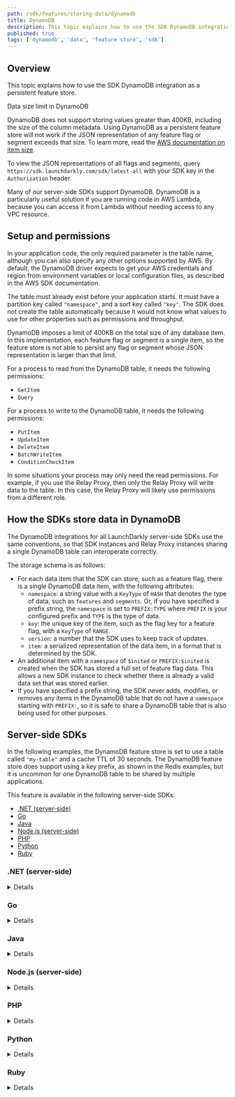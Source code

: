 ```yaml
---
path: /sdk/features/storing-data/dynamodb
title: DynamoDB
description: This topic explains how to use the SDK DynamoDB integration as a persistent feature store.
published: true
tags: ['dynamodb', 'data', 'feature store', 'sdk']
---
```


## Overview

This topic explains how to use the SDK DynamoDB integration as a persistent feature store.

<Callout intent="alert">
<CalloutTitle>Data size limit in DynamoDB</CalloutTitle>
<CalloutDescription>

DynamoDB does not support storing values greater than 400KB, including the size of the column metadata. Using DynamoDB as a persistent feature store will not work if the JSON representation of any feature flag or segment exceeds that size. To learn more, read the [AWS documentation on item size](https://docs.aws.amazon.com/amazondynamodb/latest/developerguide/Limits.html#limits-items).

To view the JSON representations of all flags and segments, query `https://sdk.launchdarkly.com/sdk/latest-all` with your SDK key in the `Authorization` header.

</CalloutDescription>
</Callout>

Many of our server-side SDKs support DynamoDB. DynamoDB is a particularly useful solution if you are running code in AWS Lambda, because you can access it from Lambda without needing access to any VPC resource.

## Setup and permissions

In your application code, the only required parameter is the table name, although you can also specify any other options supported by AWS. By default, the DynamoDB driver expects to get your AWS credentials and region from environment variables or local configuration files, as described in the AWS SDK documentation.

The table must already exist before your application starts. It must have a partition key called `"namespace"`, and a sort key called `"key"`. The SDK does not create the table automatically because it would not know what values to use for other properties such as permissions and throughput.

DynamoDB imposes a limit of 400KB on the total size of any database item. In this implementation, each feature flag or segment is a single item, so the feature store is not able to persist any flag or segment whose JSON representation is larger than that limit.

For a process to read from the DynamoDB table, it needs the following permissions:

* `GetItem`
* `Query`

For a process to write to the DynamoDB table, it needs the following permissions:

* `PutItem`
* `UpdateItem`
* `DeleteItem`
* `BatchWriteItem`
* `ConditionCheckItem`

In some situations your process may only need the read permissions. For example, if you use the Relay Proxy, then only the Relay Proxy will write data to the table. In this case, the Relay Proxy will likely use permissions from a different role.

## How the SDKs store data in DynamoDB

The DynamoDB integrations for all LaunchDarkly server-side SDKs use the same conventions, so that SDK instances and Relay Proxy instances sharing a single DynamoDB table can interoperate correctly.

The storage schema is as follows:

- For each data item that the SDK can store, such as a feature flag, there is a single DynamoDB data item, with the following attributes:
    - `namespace`: a string value with a `KeyType` of `HASH` that denotes the type of data, such as `features` and `segments`. Or, if you have specified a prefix string, the `namespace` is set to `PREFIX:TYPE` where `PREFIX` is your configured prefix and `TYPE` is the type of data.
    - `key`: the unique key of the item, such as the flag key for a feature flag, with a `KeyType` of `RANGE`.
    - `version`: a number that the SDK uses to keep track of updates.
    - `item`: a serialized representation of the data item, in a format that is determined by the SDK.
- An additional item with a `namespace` of `$inited` or `PREFIX:$inited` is created when the SDK has stored a full set of feature flag data. This allows a new SDK instance to check whether there is already a valid data set that was stored earlier.
- If you have specified a prefix string, the SDK never adds, modifies, or removes any items in the DynamoDB table that do not have a `namespace` starting with `PREFIX:`, so it is safe to share a DynamoDB table that is also being used for other purposes.

## Server-side SDKs

In the following examples, the DynamoDB feature store is set to use a table called `"my-table"` and a cache TTL of 30 seconds. The DynamoDB feature store does support using a key prefix, as shown in the Redis examples, but it is uncommon for one DynamoDB table to be shared by multiple applications.

This feature is available in the following server-side SDKs:

* [.NET (server-side)](#net-server-side)
* [Go](#go)
* [Java](#java)
* [Node.js (server-side)](#nodejs-server-side)
* [PHP](#php)
* [Python](#python)
* [Ruby](#ruby)

### .NET (server-side)

<Details summary="Expand .NET (server-side) code sample">

If using the .NET SDK, you must install the additional package [`LaunchDarkly.ServerSdk.DynamoDB`](https://github.com/launchdarkly/dotnet-server-sdk-dynamodb).

<CodeSample>
<CSTab label="C#">

```csharp
using LaunchDarkly.Sdk.Server;
using LaunchDarkly.Sdk.Server.Integrations;
var config = Configuration.Builder(sdkKey)
    .DataStore(
        Components.PersistentDataStore(
            DynamoDB.DataStore("my-table")
        ).CacheSeconds(30)
    )
    .Build();
var client = new LDClient(config);
```

</CSTab>
</CodeSample>

To learn more, read [`dotnet-server-sdk-dynamodb`](https://github.com/launchdarkly/dotnet-server-sdk-dynamodb).
</Details>

### Go

<Details summary="Expand Go code sample">

The Go integration is in [`github.com/launchdarkly/go-server-sdk-dynamodb`](https://github.com/launchdarkly/go-server-sdk-redis) for version 5.0.0 or higher of the SDK. In versions 4.5.1 and higher, but below 5.0.0, it is in the main SDK distribution as the subpackage `lddynamodb`.

<CodeSample>
<CSTab label="Go SDK v6.0">

```go
import (
    "time"

    ld "github.com/launchdarkly/go-server-sdk/v6"
    "github.com/launchdarkly/go-server-sdk/v6/ldcomponents"
    lddynamodb "github.com/launchdarkly/go-server-sdk-dynamodb"
)

var config ld.Config
config.DataStore = ldcomponents.PersistentDataStore(
    lddynamodb.DataStore("my-table"),
).CacheSeconds(30)
client, _ := ld.MakeCustomClient(sdkKey, config, 5*time.Second)
```

</CSTab>
<CSTab label="Go SDK v5.x">

```go
import (
    "time"

    ld "gopkg.in/launchdarkly/go-server-sdk.v5"
    "gopkg.in/launchdarkly/go-server-sdk.v5/ldcomponents"
    lddynamodb "github.com/launchdarkly/go-server-sdk-dynamodb"
)

var config ld.Config
config.DataStore = ldcomponents.PersistentDataStore(
    lddynamodb.DataStore("my-table"),
).CacheSeconds(30)
client, _ := ld.MakeCustomClient(sdkKey, config, 5*time.Second)
```

</CSTab>
</CodeSample>

To learn more, read [`go-server-sdk-dynamodb`](https://pkg.go.dev/github.com/launchdarkly/go-server-sdk-dynamodb).
</Details>

### Java

<Details summary="Expand Java code sample">

If using the Java SDK, you must install the additional package [`com.launchdarkly.launchdarkly-java-server-sdk-dynamodb-store`](https://github.com/launchdarkly/java-server-sdk-dynamodb). You must also add `software.amazon.awssdk.dynamodb` if your application does not already use the AWS SDK.

<CodeSample>
<CSTab label="Java">

```java
import com.launchdarkly.sdk.server.*;
import com.launchdarkly.sdk.server.integrations.*;

LDConfig config = new LDConfig.Builder()
  .dataStore(
    Components.persistentDataStore(
      DynamoDb.dataStore("my-table")
    ).cacheSeconds(30)
  )
  .build();
LDClient client = new LDClient(sdkKey, config);
```

</CSTab>
</CodeSample>

To learn more, read [`java-server-sdk-dynamodb`](https://github.com/launchdarkly/java-server-sdk-dynamodb).
</Details>

### Node.js (server-side)

<Details summary="Expand Node.js (server-side) code sample">

If using the Node.js SDK, you must install the additional package [`launchdarkly-node-server-sdk-dynamodb`](https://github.com/launchdarkly/node-server-sdk-dynamodb). As of the 2.0.0 release of that package, the `aws-sdk` package that it uses is _not_ automatically loaded as a transitive dependency. This saves space when running in AWS Lambda, where `aws-sdk` is built in. If you are not running in Lambda, you must separately install `aws-sdk`.

<CodeSample>
<CSTab label="JavaScript">

```js
const ld = require('launchdarkly-node-server-sdk');
const { DynamoDBFeatureStore } = require('launchdarkly-node-server-sdk-dynamodb');

const store = DynamoDBFeatureStore('your-table', { cacheTTL: 30 });

const options = {
  featureStore: store
};
const client = ld.init('sdk-key-123abc', options);
```

</CSTab>
<CSTab label="TypeScript">

```ts
import * as ld from 'launchdarkly-node-server-sdk';
import { DynamoDBFeatureStore } from 'launchdarkly-node-server-sdk-dynamodb';

const store = DynamoDBFeatureStore(
  'your-table',
  { cacheTTL: 30 }
);

const options: ld.LDOptions = {
  featureStore: store,
};
const client = ld.init('sdk-key-123abc', options);
```

</CSTab>
</CodeSample>
</Details>

### PHP

<Details summary="Expand PHP code sample">

In version 4.0 and higher of the PHP SDK, you must add the package `launchdarkly/server-sdk-dynamodb` to your application's Composer dependencies to use the DynamoDB integration.

In versions 3.x and earlier, the DynamoDB integration is built into the main SDK package, but you must add a package dependency for `aws/aws-sdk-php`.

To use the DynamoDB integration:

<CodeSample>
<CSTab label="PHP">

```php
$fr = LaunchDarkly\Integrations\DynamoDb::featureRequester([
    'dynamodb_table' => 'my-table'
]);
$client = new LaunchDarkly\LDClient("sdk-key-123abc", [
    'feature_requester' => $fr
]);
```

</CSTab>
</CodeSample>

To learn more, read [`php-server-sdk-dynamodb`](https://github.com/launchdarkly/php-server-sdk-dynamodb).
</Details>

### Python

<Details summary="Expand Python code sample">

The Python integration is part of the main SDK distribution as of version 6.7.0, but you must also install the package `boto3`.

<CodeSample>
<CSTab label="Python">

```python
import ldclient
from ldclient.config import Config
from ldclient.feature_store import CacheConfig
from ldclient.integrations import DynamoDB

store = DynamoDB.new_feature_store('my_table',
    caching=CacheConfig(expiration=30))

config = Config(feature_store=store)
ldclient.set_config(config)
```

</CSTab>
</CodeSample>
</Details>

### Ruby

<Details summary="Expand Ruby code sample">

The Ruby integration is part of the main SDK distribution as of version 5.1.1, but you must also install the gem `aws-sdk-dynamodb`.

<CodeSample>
<CSTab label="Ruby">

```ruby
require 'ldclient-rb'

store = LaunchDarkly::Integrations::DynamoDB.new_feature_store('my-table',
  { expiration: 30 })

config = LaunchDarkly::Config.new(
  feature_store: store
)
client = LaunchDarkly::Client.new(sdk_key, config)
```

</CSTab>
</CodeSample>
</Details>
